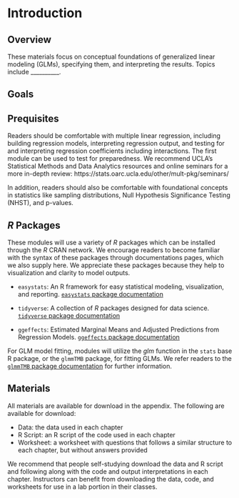 # Introduction

## Overview

These materials focus on conceptual foundations of generalized linear modeling (GLMs), specifying them, and interpreting the results. Topics include __________.

## Goals

## Prequisites 

Readers should be comfortable with multiple linear regression, including building regression models, interpreting regression output, and testing for and interpreting regression coefficients including interactions. The first module can be used to test for preparedness. We recommend UCLA’s Statistical Methods and Data Analytics resources and online seminars for a more in-depth review: https://stats.oarc.ucla.edu/other/mult-pkg/seminars/

In addition, readers should also be comfortable with foundational concepts in statistics like sampling distributions, Null Hypothesis Significance Testing (NHST), and p-values. 

## <i> R </i>  Packages

These modules will use a variety of <i> R </i> packages which can be installed through the <i> R </i> CRAN network. We encourage readers to become familiar with the syntax of these packages through documentations pages, which we also supply here. We appreciate these packages because they help to visualization and clarity to model outputs.

  - `easystats`: An R framework for easy statistical modeling, visualization, and reporting. [`easystats` package documentation](https://cran.r-project.org/web/packages/easystats/easystats.pdf)
  
  - `tidyverse`: A collection of <i> R </i> packages designed for data science. [`tidyverse` package documentation](https://cran.r-project.org/web/packages/tidyverse/tidyverse.pdf)
  
  - `ggeffects`: Estimated Marginal Means and Adjusted Predictions from Regression Models. [`ggeffects` package documentation](https://cran.r-project.org/web/packages/ggeffects/ggeffects.pdf)
  
For GLM model fitting, modules will utilize the <i> glm </i> function in the `stats` base R package, or the `glmmTMB` package, for fitting GLMs. We refer readers to the [`glmmTMB` package documentation](https://cran.r-project.org/web/packages/glmmTMB/glmmTMB.pdf) for further information. 


## Materials

All materials are available for download in the appendix. The following are available for download:

  - Data: the data used in each chapter
  - R Script: an R script of the code used in each chapter
  - Worksheet: a worksheet with questions that follows a similar structure to each chapter, but without answers provided

We recommend that people self-studying download the data and R script and following along with the code and output interpretations in each chapter. Instructors can benefit from downloading the data, code, and worksheets for use in a lab portion in their classes.
